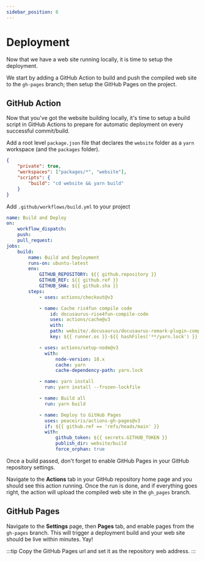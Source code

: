 ```yaml
---
sidebar_position: 6
---
```


# Deployment

Now that we have a web site running locally, it is time to setup the deployment.

We start by adding a GitHub Action to build and push the compiled web site to the `gh-pages` branch;
then setup the GitHub Pages on the project.

## GitHub Action

Now that you've got the website building locally, it's time to setup a build script in GitHub Actions
to prepare for automatic deployment on every successful commit/build.

Add a root level `package.json` file that declares the `website` folder as a `yarn` workspace (and the `packages` folder).

```json title="package.json"
{
    "private": true,
    "workspaces": ["packages/*", "website"],
    "scripts": {
        "build": "cd website && yarn build"
    }
}
```

Add `.github/workflows/build.yml` to your project

```yaml title=".github/workflows/build.yml"
name: Build and Deploy
on:
    workflow_dispatch:
    push:
    pull_request:
jobs:
    build:
        name: Build and Deployment
        runs-on: ubuntu-latest
        env:
            GITHUB_REPOSITORY: ${{ github.repository }}
            GITHUB_REF: ${{ github.ref }}
            GITHUB_SHA: ${{ github.sha }}
        steps:
            - uses: actions/checkout@v3

            - name: Cache ris4fun compile code
                id: docusaurus-rise4fun-compile-code
                uses: actions/cache@v3
                with:
                path: website/.docusaurus/docusaurus-remark-plugin-compile-code/
                key: ${{ runner.os }}-${{ hashFiles('**/yarn.lock') }}

            - uses: actions/setup-node@v3
              with:
                  node-version: 18.x
                  cache: yarn
                  cache-dependency-path: yarn.lock

            - name: yarn install
              run: yarn install --frozen-lockfile

            - name: Build all
              run: yarn build

            - name: Deploy to GitHub Pages
              uses: peaceiris/actions-gh-pages@v3
              if: ${{ github.ref == 'refs/heads/main' }}
              with:
                  github_token: ${{ secrets.GITHUB_TOKEN }}
                  publish_dir: website/build
                  force_orphan: true
```

Once a build passed, don't forget to enable GitHub Pages in your GitHub repository settings.

Navigate to the **Actions** tab in your GitHub repository home page and you should see this action running.
Once the run is done, and if everything goes right, the action will upload the compiled web site in the `gh_pages` branch.

## GitHub Pages

Navigate to the **Settings** page, then **Pages** tab, and enable pages from the `gh-pages` branch. This will trigger
a deployment build and your web site should be live within minutes. Yay!

:::tip
Copy the GitHub Pages url and set it as the repository web address.
:::
